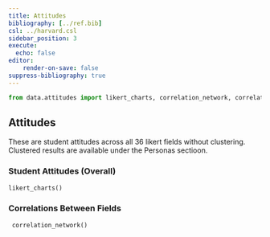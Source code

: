 ```yaml
---
title: Attitudes
bibliography: [../ref.bib]
csl: ../harvard.csl
sidebar_position: 3
execute:
  echo: false
editor:
    render-on-save: false
suppress-bibliography: true
---
```


```python
from data.attitudes import likert_charts, correlation_network, correlation_chart
```

## Attitudes
These are student attitudes across all 36 likert fields without clustering. Clustered results are available under the Personas sectioon.

### Student Attitudes (Overall)
```python
likert_charts()
```

### Correlations Between Fields
```python
 correlation_network()
```